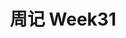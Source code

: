 ---
title: 周记 Week31
publishDate: 2025-02-02
updatedDate: 2025-02-02
description: 2025-01-27 ~ 2025-02-02.
heroImage: {src : "thumbnail.webp", color: '#BAC9DD' }
category: 'Daily Talk'
tags:
    - 'Daily Talk'
    - 'Weekly Journal'
---